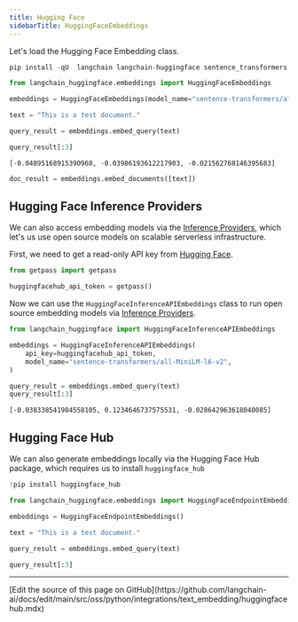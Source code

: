 ```yaml
---
title: Hugging Face
sidebarTitle: HuggingFaceEmbeddings
---
```


Let's load the Hugging Face Embedding class.

```python
pip install -qU  langchain langchain-huggingface sentence_transformers
```

```python
from langchain_huggingface.embeddings import HuggingFaceEmbeddings
```

```python
embeddings = HuggingFaceEmbeddings(model_name="sentence-transformers/all-mpnet-base-v2")
```

```python
text = "This is a test document."
```

```python
query_result = embeddings.embed_query(text)
```

```python
query_result[:3]
```

```output
[-0.04895168915390968, -0.03986193612217903, -0.021562768146395683]
```

```python
doc_result = embeddings.embed_documents([text])
```

## Hugging Face Inference Providers

We can also access embedding models via the [Inference Providers](https://huggingface.co/docs/inference-providers), which let's us use open source models on scalable serverless infrastructure.

First, we need to get a read-only API key from [Hugging Face](https://huggingface.co/settings/tokens).

```python
from getpass import getpass

huggingfacehub_api_token = getpass()
```

Now we can use the `HuggingFaceInferenceAPIEmbeddings` class to run open source embedding models via [Inference Providers](https://huggingface.co/docs/inference-providers).

```python
from langchain_huggingface import HuggingFaceInferenceAPIEmbeddings

embeddings = HuggingFaceInferenceAPIEmbeddings(
    api_key=huggingfacehub_api_token,
    model_name="sentence-transformers/all-MiniLM-l6-v2",
)

query_result = embeddings.embed_query(text)
query_result[:3]
```

```output
[-0.038338541984558105, 0.1234646737575531, -0.028642963618040085]
```

## Hugging Face Hub

We can also generate embeddings locally via the Hugging Face Hub package, which requires us to install `huggingface_hub`

```python
!pip install huggingface_hub
```

```python
from langchain_huggingface.embeddings import HuggingFaceEndpointEmbeddings
```

```python
embeddings = HuggingFaceEndpointEmbeddings()
```

```python
text = "This is a test document."
```

```python
query_result = embeddings.embed_query(text)
```

```python
query_result[:3]
```

---

<Callout icon="pen-to-square" iconType="regular">
  [Edit the source of this page on GitHub](https://github.com/langchain-ai/docs/edit/main/src/oss/python/integrations/text_embedding/huggingfacehub.mdx)
</Callout>
